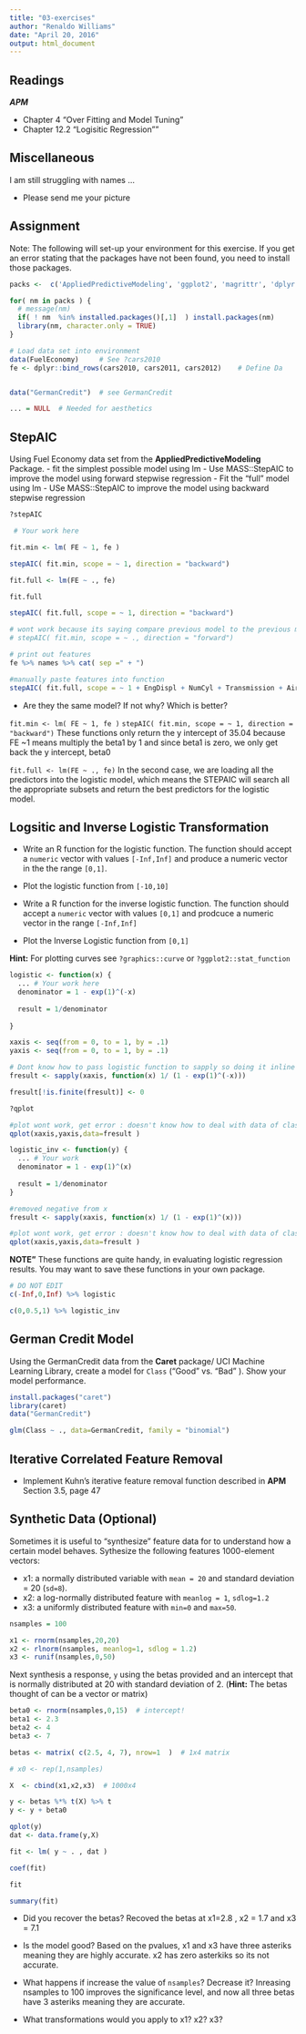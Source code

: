 ```yaml
---
title: "03-exercises"
author: "Renaldo Williams"
date: "April 20, 2016"
output: html_document
---
```


## Readings

***APM***

- Chapter 4 "Over Fitting and Model Tuning"
- Chapter 12.2 "Logisitic Regression""


## Miscellaneous

I am still struggling with names ...

- Please send me your picture


## Assignment 

Note: The following will set-up your environment for this exercise. If you get an error stating that the packages have not been found, you need to install those packages.


```r

packs <-  c('AppliedPredictiveModeling', 'ggplot2', 'magrittr', 'dplyr', 'caret')

for( nm in packs ) { 
  # message(nm)
  if( ! nm  %in% installed.packages()[,1]  ) install.packages(nm)
  library(nm, character.only = TRUE)
}

# Load data set into environment
data(FuelEconomy)     # See ?cars2010
fe <- dplyr::bind_rows(cars2010, cars2011, cars2012)    # Define Da


data("GermanCredit")  # see GermanCredit

... = NULL  # Needed for aesthetics 

```


## StepAIC


Using Fuel Economy data set from the **AppliedPredictiveModeling** Package.
- fit the simplest possible model using lm
- Use MASS::StepAIC to improve the model using forward stepwise regression
- Fit the "full" model using lm
- USe MASS::StepAIC to improve the model using backward stepwise regression 

```r

?stepAIC

 # Your work here

fit.min <- lm( FE ~ 1, fe )

stepAIC( fit.min, scope = ~ 1, direction = "backward")

fit.full <- lm(FE ~ ., fe)

fit.full

stepAIC( fit.full, scope = ~ 1, direction = "backward")

# wont work because its saying compare previous model to the previous model
# stepAIC( fit.min, scope = ~ ., direction = "forward")

# print out features
fe %>% names %>% cat( sep =" + ")

#manually paste features into function
stepAIC( fit.full, scope = ~ 1 + EngDispl + NumCyl + Transmission + AirAspirationMethod + NumGears + TransLockup + TransCreeperGear + DriveDesc + IntakeValvePerCyl + ExhaustValvesPerCyl + CarlineClassDesc + VarValveTiming + VarValveLift, direction = "forward")

```

- Are they the same model? If not why?  Which is better?

`fit.min <- lm( FE ~ 1, fe )`
`stepAIC( fit.min, scope = ~ 1, direction = "backward")` 
These functions only return the y intercept of 35.04  because FE ~1 means multiply the beta1 by 1 and since beta1 is zero, we only get back the y intercept, beta0

`fit.full <- lm(FE ~ ., fe)`
In the second case, we are loading all the predictors into the logistic model, which means the STEPAIC will search all the appropriate subsets and return the best predictors for the logistic model.


## Logsitic and Inverse Logistic Transformation 

- Write an R function for the logistic function. The function should accept a `numeric` vector with values `[-Inf,Inf]` and produce a numeric vector in the the range `[0,1]`.

- Plot the logistic function from  `[-10,10]`

- Write a R function for the inverse logistic function. The function should accept a `numeric` vector with values `[0,1]` and prodcuce a numeric vector in the range `[-Inf,Inf]`

- Plot the Inverse Logistic function from `[0,1]`


**Hint:** For plotting curves see `?graphics::curve` or `?ggplot2::stat_function`


```r

logistic <- function(x) { 
  ... # Your work here  
  denominator = 1 - exp(1)^(-x)
  
  result = 1/denominator
  
}

xaxis <- seq(from = 0, to = 1, by = .1) 
yaxis <- seq(from = 0, to = 1, by = .1) 

# Dont know how to pass logistic function to sapply so doing it inline
fresult <- sapply(xaxis, function(x) 1/ (1 - exp(1)^(-x)))

fresult[!is.finite(fresult)] <- 0

?qplot

#plot wont work, get error : doesn't know how to deal with data of class numeric
qplot(xaxis,yaxis,data=fresult )

logistic_inv <- function(y) { 
  ... # Your work  
  denominator = 1 - exp(1)^(x)
  
  result = 1/denominator
}

#removed negative from x
fresult <- sapply(xaxis, function(x) 1/ (1 - exp(1)^(x)))

#plot wont work, get error : doesn't know how to deal with data of class numeric
qplot(xaxis,yaxis,data=fresult )

```

**NOTE"** These functions are quite handy, in evaluating logistic regression results. You may want to save these functions in your own package.  

```r
# DO NOT EDIT
c(-Inf,0,Inf) %>% logistic

c(0,0.5,1) %>% logistic_inv

```


## German Credit Model

Using the GermanCredit data from the **Caret** package/ UCI Machine Learning Library, create a model for `Class` ("Good" vs. "Bad" ). Show your model performance.  

```r
install.packages("caret")
library(caret)
data("GermanCredit")

glm(Class ~ ., data=GermanCredit, family = "binomial")

```



## Iterative Correlated Feature Removal 

- Implement Kuhn's iterative feature removal function described in **APM** Section 3.5, page 47



## Synthetic Data (Optional)

Sometimes it is useful to "synthesize" feature data for to understand how a certain model behaves. 
Sythesize the following features 1000-element vectors: 

- x1: a normally distributed variable with `mean = 20` and standard deviation = 20 (`sd=8`).
- x2: a log-normally distributed feature with `meanlog = 1`, `sdlog=1.2`
- x3: a uniformly distributed feature with `min=0` and `max=50`. 

```r
nsamples = 100

x1 <- rnorm(nsamples,20,20)  
x2 <- rlnorm(nsamples, meanlog=1, sdlog = 1.2)
x3 <- runif(nsamples,0,50)

```

Next synthesis a response, `y` using the betas provided and an intercept that is normally distributed at 20 with standard deviation of 2. (**Hint:**  The betas thought of can be a vector or matrix)



```r

beta0 <- rnorm(nsamples,0,15)  # intercept!
beta1 <- 2.3
beta2 <- 4
beta3 <- 7

betas <- matrix( c(2.5, 4, 7), nrow=1  )  # 1x4 matrix

# x0 <- rep(1,nsamples) 

X  <- cbind(x1,x2,x3)  # 1000x4

y <- betas %*% t(X) %>% t
y <- y + beta0

qplot(y)
dat <- data.frame(y,X)

fit <- lm( y ~ . , dat )

coef(fit)

fit

summary(fit)
```

- Did you recover the betas? 
Recoved the betas at x1=2.8 , x2 = 1.7 and x3 = 7.1

- Is the model good?
Based on the pvalues, x1 and x3 have three asteriks meaning they are highly accurate. x2 has zero asterkiks so its not accurate.

- What happens if increase the value of `nsamples`? Decrease it?
Inreasing nsamples to 100 improves the significance level, and now all three betas have 3 asteriks meaning they are accurate.

- What transformations would you apply to x1? x2? x3? 


